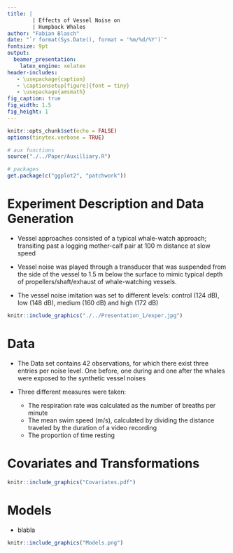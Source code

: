 ```yaml
---
title: | 
        | Effects of Vessel Noise on 
        | Humpback Whales
author: "Fabian Blasch"
date: "`r format(Sys.Date(), format = '%m/%d/%Y')`"
fontsize: 9pt
output: 
  beamer_presentation:
    latex_engine: xelatex
header-includes:
   - \usepackage{caption}
   - \captionsetup[figure]{font = tiny}
   - \usepackage{amsmath}
fig_caption: true
fig_width: 1.5 
fig_height: 1
---
```


```r
knitr::opts_chunk$set(echo = FALSE)
options(tinytex.verbose = TRUE)
```

```r
# aux functions
source("./../Paper/Auxilliary.R")

# packages
get.package(c("ggplot2", "patchwork"))
```

# Experiment Description and Data Generation 

* Vessel approaches consisted of a typical whale-watch approach; transiting past a logging mother-calf pair at 100 m distance at slow speed

* Vessel noise was played through a transducer that was suspended from the side of the vessel to 1.5 m below the surface to mimic typical depth of propellers/shaft/exhaust of whale-watching vessels.

* The vessel noise imitation was set to different levels: control (124 dB), low (148 dB), medium (160 dB) and high (172 dB)

```r
knitr::include_graphics("./../Presentation_1/exper.jpg")
```

# Data 

* The Data set contains 42 observations, for which there exist three entries per noise level. One before, one during and one after the whales were exposed to the synthetic vessel noises

* Three different measures were taken:
  - The respiration rate was calculated as the number of breaths per minute
  - The mean swim speed (m/s), calculated by dividing the distance traveled by the duration of a video recording
  - The proportion of time resting
  
# Covariates and Transformations

```r
knitr::include_graphics("Covariates.pdf")
```

# Models

* blabla

```r
knitr::include_graphics("Models.png")
```
  

